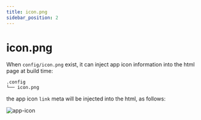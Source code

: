```yaml
---
title: icon.png
sidebar_position: 2
---
```

# icon.png

When `config/icon.png` exist, it can inject app icon information into the html page at build time:

```
.config
└── icon.png
```

the app icon `link` meta will be injected into the html, as follows:

![app-icon](https://lf3-static.bytednsdoc.com/obj/eden-cn/aphqeh7uhohpquloj/modern-js/api/app-icon.png)
